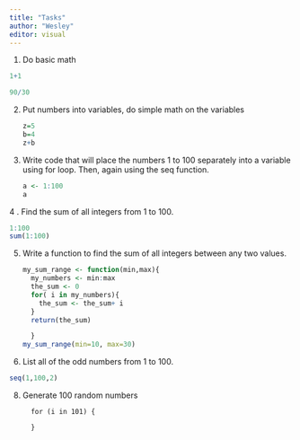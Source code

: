 ```yaml
---
title: "Tasks"
author: "Wesley"
editor: visual
---
```


1.  Do basic math

```r
1+1
```

```r
90/30
```

2.  Put numbers into variables, do simple math on the variables

    ```r
    z=5
    b=4
    z+b
    ```

3.  Write code that will place the numbers 1 to 100 separately into a variable using for loop. Then, again using the seq function.

    ```r
    a <- 1:100
    a
    ```

4 . Find the sum of all integers from 1 to 100.

```r
1:100
sum(1:100)

```

5.  Write a function to find the sum of all integers between any two values.

    ```r
    my_sum_range <- function(min,max){
      my_numbers <- min:max
      the_sum <- 0
      for( i in my_numbers){
        the_sum <- the_sum+ i
      }
      return(the_sum)
      
      }
    my_sum_range(min=10, max=30)
    ```

6.  List all of the odd numbers from 1 to 100.

```r
seq(1,100,2)
```

8.  Generate 100 random numbers

    ```array
      for (i in 101) {
        
      }
      
    ```

    ```{}
    ```
